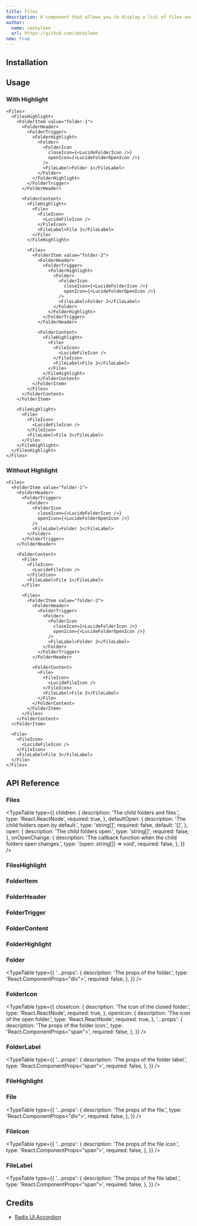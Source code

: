 ```yaml
---
title: Files
description: A component that allows you to display a list of files and folders.
author:
  name: imskyleen
  url: https://github.com/imskyleen
new: true
---
```


<ComponentPreview name="demo-primitives-radix-files" />

## Installation

<ComponentInstallation name="primitives-radix-files" />

## Usage

### With Highlight

```tsx
<Files>
  <FilesHighlight>
    <FolderItem value="folder-1">
      <FolderHeader>
        <FolderTrigger>
          <FolderHighlight>
            <Folder>
              <FolderIcon
                closeIcon={<LucideFolderIcon />}
                openIcon={<LucideFolderOpenIcon />}
              />
              <FileLabel>Folder 1</FileLabel>
            </Folder>
          </FolderHighlight>
        </FolderTrigger>
      </FolderHeader>

      <FolderContent>
        <FileHighlight>
          <File>
            <FileIcon>
              <LucideFileIcon />
            </FileIcon>
            <FileLabel>File 1</FileLabel>
          </File>
        </FileHighlight>

        <Files>
          <FolderItem value="folder-2">
            <FolderHeader>
              <FolderTrigger>
                <FolderHighlight>
                  <Folder>
                    <FolderIcon
                      closeIcon={<LucideFolderIcon />}
                      openIcon={<LucideFolderOpenIcon />}
                    />
                    <FileLabel>Folder 2</FileLabel>
                  </Folder>
                </FolderHighlight>
              </FolderTrigger>
            </FolderHeader>

            <FolderContent>
              <FileHighlight>
                <File>
                  <FileIcon>
                    <LucideFileIcon />
                  </FileIcon>
                  <FileLabel>File 2</FileLabel>
                </File>
              </FileHighlight>
            </FolderContent>
          </FolderItem>
        </Files>
      </FolderContent>
    </FolderItem>

    <FileHighlight>
      <File>
        <FileIcon>
          <LucideFileIcon />
        </FileIcon>
        <FileLabel>File 3</FileLabel>
      </File>
    </FileHighlight>
  </FilesHighlight>
</Files>
```

### Without Highlight

```tsx
<Files>
  <FolderItem value="folder-1">
    <FolderHeader>
      <FolderTrigger>
        <Folder>
          <FolderIcon
            closeIcon={<LucideFolderIcon />}
            openIcon={<LucideFolderOpenIcon />}
          />
          <FileLabel>Folder 1</FileLabel>
        </Folder>
      </FolderTrigger>
    </FolderHeader>

    <FolderContent>
      <File>
        <FileIcon>
          <LucideFileIcon />
        </FileIcon>
        <FileLabel>File 1</FileLabel>
      </File>

      <Files>
        <FolderItem value="folder-2">
          <FolderHeader>
            <FolderTrigger>
              <Folder>
                <FolderIcon
                  closeIcon={<LucideFolderIcon />}
                  openIcon={<LucideFolderOpenIcon />}
                />
                <FileLabel>Folder 2</FileLabel>
              </Folder>
            </FolderTrigger>
          </FolderHeader>

          <FolderContent>
            <File>
              <FileIcon>
                <LucideFileIcon />
              </FileIcon>
              <FileLabel>File 2</FileLabel>
            </File>
          </FolderContent>
        </FolderItem>
      </Files>
    </FolderContent>
  </FolderItem>

  <File>
    <FileIcon>
      <LucideFileIcon />
    </FileIcon>
    <FileLabel>File 3</FileLabel>
  </File>
</Files>
```

## API Reference

### Files

<ExternalLink
  href="https://animate-ui.com/docs/primitives/radix/accordion#accordion"
  text="Animate UI API Reference - Radix UI Accordion"
/>

<TypeTable
  type={{
    children: {
      description: 'The child folders and files.',
      type: 'React.ReactNode',
      required: true,
    },
    defaultOpen: {
      description: 'The child folders open by default.',
      type: 'string[]',
      required: false,
      default: '[]',
    },
    open: {
      description: 'The child folders open.',
      type: 'string[]',
      required: false,
    },
    onOpenChange: {
      description: 'The callback function when the child folders open changes.',
      type: '(open: string[]) => void',
      required: false,
    },
  }}
/>

### FilesHighlight

<ExternalLink
  href="https://animate-ui.com/docs/primitives/effects/highlight#highlight"
  text="Animate UI API Reference - Highlight"
/>

### FolderItem

<ExternalLink
  href="https://animate-ui.com/docs/primitives/radix/accordion#accordionitem"
  text="Animate UI API Reference - Radix UI AccordionItem"
/>

### FolderHeader

<ExternalLink
  href="https://animate-ui.com/docs/primitives/radix/accordion#accordionheader"
  text="Animate UI API Reference - Radix UI AccordionHeader"
/>

### FolderTrigger

<ExternalLink
  href="https://animate-ui.com/docs/primitives/radix/accordion#accordiontrigger"
  text="Animate UI API Reference - Radix UI AccordionTrigger"
/>

### FolderContent

<ExternalLink
  href="https://animate-ui.com/docs/primitives/radix/accordion#accordioncontent"
  text="Animate UI API Reference - Radix UI AccordionContent"
/>

### FolderHighlight

<ExternalLink
  href="https://animate-ui.com/docs/primitives/effects/highlight#highlightitem"
  text="Animate UI API Reference - HighlightItem"
/>

### Folder

<TypeTable
  type={{
    '...props': {
      description: 'The props of the folder.',
      type: 'React.ComponentProps<"div">',
      required: false,
    },
  }}
/>

### FolderIcon

<TypeTable
  type={{
    closeIcon: {
      description: 'The icon of the closed folder.',
      type: 'React.ReactNode',
      required: true,
    },
    openIcon: {
      description: 'The icon of the open folder.',
      type: 'React.ReactNode',
      required: true,
    },
    '...props': {
      description: 'The props of the folder icon.',
      type: 'React.ComponentProps<"span">',
      required: false,
    },
  }}
/>

### FolderLabel

<TypeTable
  type={{
    '...props': {
      description: 'The props of the folder label.',
      type: 'React.ComponentProps<"span">',
      required: false,
    },
  }}
/>

### FileHighlight

<ExternalLink
  href="https://animate-ui.com/docs/primitives/effects/highlight#highlightitem"
  text="Animate UI API Reference - HighlightItem"
/>

### File

<TypeTable
  type={{
    '...props': {
      description: 'The props of the file.',
      type: 'React.ComponentProps<"div">',
      required: false,
    },
  }}
/>

### FileIcon

<TypeTable
  type={{
    '...props': {
      description: 'The props of the file icon.',
      type: 'React.ComponentProps<"span">',
      required: false,
    },
  }}
/>

### FileLabel

<TypeTable
  type={{
    '...props': {
      description: 'The props of the file label.',
      type: 'React.ComponentProps<"span">',
      required: false,
    },
  }}
/>

## Credits

- [Radix UI Accordion](https://www.radix-ui.com/primitives/docs/components/accordion)
